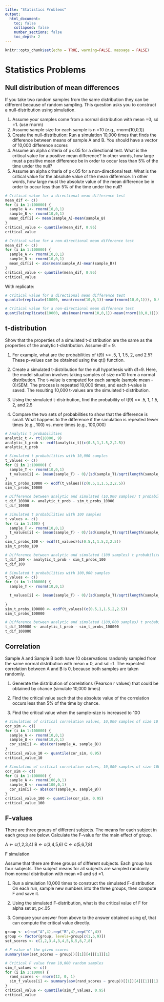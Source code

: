 ```yaml
---
title: "Statistics Problems"
output:
  html_document:
    toc: false
    collapsed: false
    number_sections: false
    toc_depth: 2
---
```


```r
knitr::opts_chunk$set(echo = TRUE, warning=FALSE, message = FALSE)
```


# Statistics Problems

## Null distribution of mean differences

If you take two random samples from the same distribution they can be different because of random sampling. This question asks you to construct a null-distribution using simulation.

1. Assume your samples come from a normal distribution with mean =0, sd =1. (use rnorm)
2. Assume sample size for each sample is n =10 (e.g., rnorm(10,0,1))
3. Create the null-distribution: Run a simulation 10,000 times that finds the difference between means of sample A and B. You should have a vector of 10,000 difference scores
4. Assume an alpha criteria of p<.05 for a directional test. What is the critical value for a positive mean difference? In other words, how large must a positive mean difference be in order to occur less than 5% of the time under the null?
5. Assume an alpha criteria of p<.05 for a non-directional test. What is the critical value for the absolute value of the mean difference. In other words, how large must the absolute value of the mean difference be in order to occur less than 5% of the time under the null?

```r
# Critical value for a directional mean difference test
mean_dif <- c()
for (i in 1:100000) {
  sample_A <- rnorm(10,0,1)
  sample_B <- rnorm(10,0,1)
  mean_dif[i] <- mean(sample_A)-mean(sample_B)
}
critical_value <- quantile(mean_dif, 0.95)
critical_value

# Critical value for a non-directional mean difference test
mean_dif <- c()
for (i in 1:100000) {
  sample_A <- rnorm(10,0,1)
  sample_B <- rnorm(10,0,1)
  mean_dif[i] <- abs(mean(sample_A)-mean(sample_B))
}
critical_value <- quantile(mean_dif, 0.95)
critical_value
```

With replicate:
```r
# Critical value for a directional mean difference test
quantile(replicate(10000, mean(rnorm(10,0,1))-mean(rnorm(10,0,1))), 0.95)

# Critical value for a non-directional mean difference test
quantile(replicate(10000, abs(mean(rnorm(10,0,1))-mean(rnorm(10,0,1)))), 0.95)
```


## t-distribution

Show that the properties of a simulated t-distribution are the same as the properties of the analytic t-distribution. Assume df = 9.

1. For example, what are the probabilities of t(9) >= .5, 1, 1.5, 2, and 2.5? These p-values can be obtained using the qt() function.

2. Create a simulated t-distribution for the null hypothesis with df=9. Here, the model situation involves taking samples of size n=10 from a normal distribution. The t-value is computed for each sample (sample mean - 0)/SEM. The process is repeated 10,000 times, and each t-value is saved. The resulting 10,000 t-values are the simulated t-distribution.

3. Using the simulated t-distribution, find the probability of t(9) >= .5, 1, 1.5, 2, and 2.5

4. Compare the two sets of probabilities to show that the difference is small. What happens to the difference if the simulation is repeated fewer times (e.g., 100) vs. more times (e.g., 100,000)


```r
# Analytic t probabilities
analytic_t <- rt(10000, 9)
analytic_t_prob <- ecdf(analytic_t)(c(0.5,1,1.5,2,2.5))
analytic_t_prob

# Simulated t probabilities with 10,000 samples
t_values <- c()
for (i in 1:100000) {
  sample_T <- rnorm(10,0,1)
  t_values[i] <- (mean(sample_T) - 0)/(sd(sample_T)/sqrt(length(sample_T)))
}
sim_t_probs_10000 <- ecdf(t_values)(c(0.5,1,1.5,2,2.5))
sim_t_probs_10000

# Difference between analytic and simulated (10,000 samples) t probabilites
t_dif_10000 <- analytic_t_prob - sim_t_probs_10000
t_dif_10000

# Simulated t probabilities with 100 samples
t_values <- c()
for (i in 1:100) {
  sample_T <- rnorm(10,0,1)
  t_values[i] <- (mean(sample_T) - 0)/(sd(sample_T)/sqrt(length(sample_T)))
}
sim_t_probs_100 <- ecdf(t_values)(c(0.5,1,1.5,2,2.5))
sim_t_probs_100

# Difference between analytic and simulated (100 samples) t probabilites
t_dif_100 <- analytic_t_prob - sim_t_probs_100
t_dif_100

# Simulated t probabilities with 100,000 samples
t_values <- c()
for (i in 1:100000) {
  sample_T <- rnorm(10,0,1)

  t_values[i] <- (mean(sample_T) - 0)/(sd(sample_T)/sqrt(length(sample_T)))
  
}
sim_t_probs_100000 <- ecdf(t_values)(c(0.5,1,1.5,2,2.5))
sim_t_probs_100000

# Difference between analytic and simulated (100,000 samples) t probabilites
t_dif_100000 <- analytic_t_prob - sim_t_probs_100000
t_dif_100000
```

## Correlation

Sample A and Sample B both have 10 observations randomly sampled from the same normal distribution with mean = 0, and sd =1. The expected correlation between A and B is 0, because both samples are taken randomly.

1. Generate the distribution of correlations (Pearson r values) that could be obtained by chance (simulate 10,000 times)

2. Find the critical value such that the absolute value of the correlation occurs less than 5% of the time by chance.

3. Find the critical value when the sample-size is increased to 100

```r
# Simulation of critical correlation values, 10,000 samples of size 10
cor_sim <- c()
for (i in 1:100000) {
  sample_A <- rnorm(10,0,1)
  sample_B <- rnorm(10,0,1)
  cor_sim[i] <- abs(cor(sample_A, sample_B))
}
critical_value_10 <- quantile(cor_sim, 0.95)
critical_value_10

# Simulation of critical correlation values, 10,000 samples of size 100
cor_sim <- c()
for (i in 1:100000) {
  sample_A <- rnorm(100,0,1)
  sample_B <- rnorm(100,0,1)
  cor_sim[i] <- abs(cor(sample_A, sample_B))
}
critical_value_100 <- quantile(cor_sim, 0.95)
critical_value_100

```


## F-values

There are three groups of different subjects. The means for each subject in each group are below. Calculate the F-value for the main effect of group.

A <- c(1,2,3,4)
B <- c(3,4,5,6)
C <- c(5,6,7,8)

F simulation

Assume that there are three groups of different subjects. Each group has four subjects. The subject means for all subjects are sampled randomly from normal distribution with mean =0 and sd =1.

1. Run a simulation 10,000 times to construct the simulated F-distribution. On each run, sample new numbers into the three groups, then compute F and save it.

2. Using the simulated F-distribution, what is the critical value of F for alpha set at, p<.05

3. Compare your answer from above to the answer obtained using qf, that can compute the critical value directly.

```r
group <- c(rep("A",4),rep("B",4),rep("C",4))
group <- factor(group, levels=group[c(1,5,9)])
set_scores <- c(1,2,3,4,3,4,5,6,5,6,7,8)

# F value of the given scores
summary(aov(set_scores ~ group))[[1]][4][[1]][1]

# Critical F value from 10,000 random samples
sim_f_values <- c()
for (i in 1:10000) {
  rand_scores <- rnorm(12, 0, 1)
  sim_f_values[i] <- summary(aov(rand_scores ~ group))[[1]][4][[1]][1]
}
critical_value <- quantile(sim_f_values, 0.95)
critical_value
```


